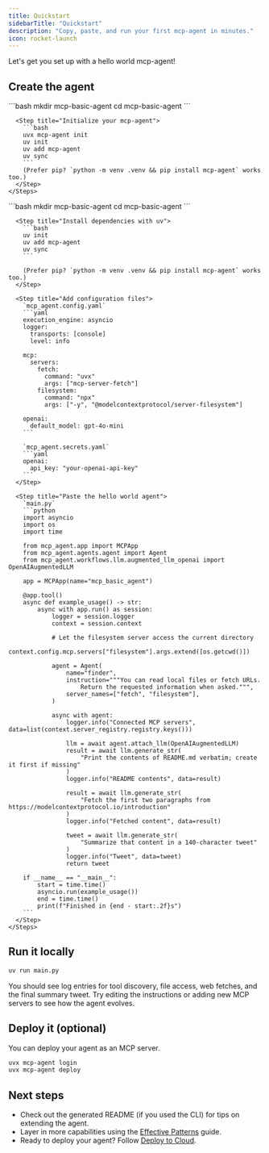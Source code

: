 ```yaml
---
title: Quickstart
sidebarTitle: "Quickstart"
description: "Copy, paste, and run your first mcp-agent in minutes."
icon: rocket-launch
---
```


Let's get you set up with a hello world mcp-agent!

## Create the agent

<Tabs>
  <Tab title="Use CLI (Recommended)">
    <Steps>
      <Step title="Create a folder">
        ```bash
        mkdir mcp-basic-agent
        cd mcp-basic-agent
        ```
      </Step>

      <Step title="Initialize your mcp-agent">
        ```bash
        uvx mcp-agent init
        uv init
        uv add mcp-agent
        uv sync
        ```
        (Prefer pip? `python -m venv .venv && pip install mcp-agent` works too.)
      </Step>
    </Steps>
  </Tab>
  <Tab title="Do it manually">
    <Steps>
      <Step title="Create a folder">
        ```bash
        mkdir mcp-basic-agent
        cd mcp-basic-agent
        ```
      </Step>

      <Step title="Install dependencies with uv">
        ```bash
        uv init
        uv add mcp-agent
        uv sync
        ```

        (Prefer pip? `python -m venv .venv && pip install mcp-agent` works too.)
      </Step>

      <Step title="Add configuration files">
        `mcp_agent.config.yaml`
        ```yaml
        execution_engine: asyncio
        logger:
          transports: [console]
          level: info

        mcp:
          servers:
            fetch:
              command: "uvx"
              args: ["mcp-server-fetch"]
            filesystem:
              command: "npx"
              args: ["-y", "@modelcontextprotocol/server-filesystem"]

        openai:
          default_model: gpt-4o-mini
        ```

        `mcp_agent.secrets.yaml`
        ```yaml
        openai:
          api_key: "your-openai-api-key"
        ```
      </Step>

      <Step title="Paste the hello world agent">
        `main.py`
        ```python
        import asyncio
        import os
        import time

        from mcp_agent.app import MCPApp
        from mcp_agent.agents.agent import Agent
        from mcp_agent.workflows.llm.augmented_llm_openai import OpenAIAugmentedLLM

        app = MCPApp(name="mcp_basic_agent")

        @app.tool()
        async def example_usage() -> str:
            async with app.run() as session:
                logger = session.logger
                context = session.context

                # Let the filesystem server access the current directory
                context.config.mcp.servers["filesystem"].args.extend([os.getcwd()])

                agent = Agent(
                    name="finder",
                    instruction="""You can read local files or fetch URLs.
                        Return the requested information when asked.""",
                    server_names=["fetch", "filesystem"],
                )

                async with agent:
                    logger.info("Connected MCP servers", data=list(context.server_registry.registry.keys()))

                    llm = await agent.attach_llm(OpenAIAugmentedLLM)
                    result = await llm.generate_str(
                        "Print the contents of README.md verbatim; create it first if missing"
                    )
                    logger.info("README contents", data=result)

                    result = await llm.generate_str(
                        "Fetch the first two paragraphs from https://modelcontextprotocol.io/introduction"
                    )
                    logger.info("Fetched content", data=result)

                    tweet = await llm.generate_str(
                        "Summarize that content in a 140-character tweet"
                    )
                    logger.info("Tweet", data=tweet)
                    return tweet

        if __name__ == "__main__":
            start = time.time()
            asyncio.run(example_usage())
            end = time.time()
            print(f"Finished in {end - start:.2f}s")
        ```
      </Step>
    </Steps>
  </Tab>
</Tabs>

## Run it locally

```bash
uv run main.py
```

You should see log entries for tool discovery, file access, web fetches, and the final summary tweet. Try editing the instructions or adding new MCP servers to see how the agent evolves.

## Deploy it (optional)

You can deploy your agent as an MCP server.

```bash
uvx mcp-agent login
uvx mcp-agent deploy
```

## Next steps

- Check out the generated README (if you used the CLI) for tips on extending the agent.
- Layer in more capabilities using the [Effective Patterns](/mcp-agent-sdk/effective-patterns/overview) guide.
- Ready to deploy your agent? Follow [Deploy to Cloud](/get-started/deploy-to-cloud).
